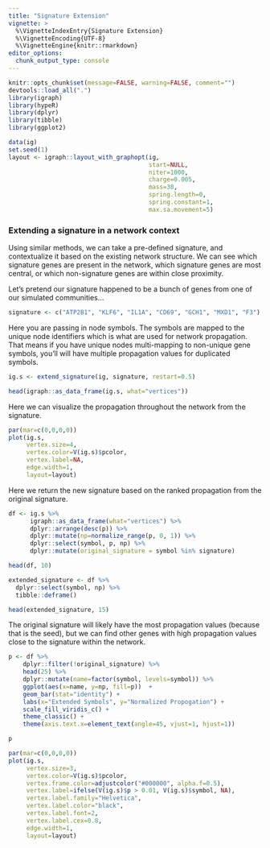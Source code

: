 ```yaml
---
title: "Signature Extension"
vignette: >
  %\VignetteIndexEntry{Signature Extension}
  %\VignetteEncoding{UTF-8}
  %\VignetteEngine{knitr::rmarkdown}
editor_options: 
  chunk_output_type: console
---
```


```r
knitr::opts_chunk$set(message=FALSE, warning=FALSE, comment="")
devtools::load_all(".")
library(igraph)
library(hypeR)
library(dplyr)
library(tibble)
library(ggplot2)

data(ig)
set.seed(1)
layout <- igraph::layout_with_graphopt(ig, 
                                       start=NULL, 
                                       niter=1000,
                                       charge=0.005,
                                       mass=30, 
                                       spring.length=0,
                                       spring.constant=1, 
                                       max.sa.movement=5)
```

### Extending a signature in a network context

Using similar methods, we can take a pre-defined signature, and contextualize it based on the existing network structure. We can see which signature genes are present in the network, which signature genes are most central, or which non-signature genes are within close proximity.

Let's pretend our signature happened to be a bunch of genes from one of our simulated communities...

```r
signature <- c("ATP2B1", "KLF6", "IL1A", "CD69", "GCH1", "MXD1", "F3")
```

Here you are passing in node symbols. The symbols are mapped to the unique node identifiers which is what are used for network propagation. That means if you have unique nodes multi-mapping to non-unique gene symbols, you'll will have multiple propagation values for duplicated symbols.

```r
ig.s <- extend_signature(ig, signature, restart=0.5)
```

```r
head(igraph::as_data_frame(ig.s, what="vertices"))
```

Here we can visualize the propagation throughout the network from the signature.

```r
par(mar=c(0,0,0,0))
plot(ig.s,
     vertex.size=4,
     vertex.color=V(ig.s)$pcolor,
     vertex.label=NA,
     edge.width=1,
     layout=layout)
```

Here we return the new signature based on the ranked propagation from the original signature.

```r
df <- ig.s %>%
      igraph::as_data_frame(what="vertices") %>%
      dplyr::arrange(desc(p)) %>%
      dplyr::mutate(np=normalize_range(p, 0, 1)) %>%
      dplyr::select(symbol, p, np) %>% 
      dplyr::mutate(original_signature = symbol %in% signature)

head(df, 10)
```

```r
extended_signature <- df %>%
  dplyr::select(symbol, np) %>%
  tibble::deframe()

head(extended_signature, 15)
```

The original signature will likely have the most propagation values (because that is the seed), but we can find other genes with high propagation values close to the signature within the network.

```r
p <- df %>%
    dplyr::filter(!original_signature) %>%
    head(25) %>%
    dplyr::mutate(name=factor(symbol, levels=symbol)) %>%
    ggplot(aes(x=name, y=np, fill=p))  +
    geom_bar(stat="identity") +
    labs(x="Extended Symbols", y="Normalized Propogation") +
    scale_fill_viridis_c() +
    theme_classic() +
    theme(axis.text.x=element_text(angle=45, vjust=1, hjust=1))

p
```

```r
par(mar=c(0,0,0,0))
plot(ig.s,
     vertex.size=3,
     vertex.color=V(ig.s)$pcolor,
     vertex.frame.color=adjustcolor("#000000", alpha.f=0.5),
     vertex.label=ifelse(V(ig.s)$p > 0.01, V(ig.s)$symbol, NA),
     vertex.label.family="Helvetica",
     vertex.label.color="black",
     vertex.label.font=2,
     vertex.label.cex=0.8,
     edge.width=1,
     layout=layout)
```
